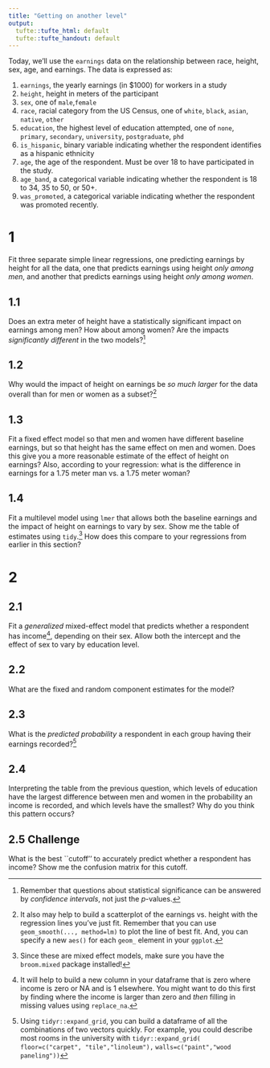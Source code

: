 ```yaml
---
title: "Getting on another level"
output:
  tufte::tufte_html: default
  tufte::tufte_handout: default
---
```


Today, we'll use the `earnings` data on the relationship between race, height, sex, age, and earnings. The data is expressed as:

1. `earnings`, the yearly earnings (in $1000) for workers in a study
2. `height`, height in meters of the participant 
3. `sex`, one of `male`,`female`
4. `race`, racial category from the US Census, one of `white`, `black`, `asian`, `native`, `other`
5. `education`, the highest level of education attempted, one of `none`, `primary`, `secondary`, `university`, `postgraduate`, `phd`
6. `is_hispanic`, binary variable indicating whether the respondent identifies as a hispanic ethnicity
7. `age`, the age of the respondent. Must be over 18 to have participated in the study. 
8. `age_band`, a categorical variable indicating whether the respondent is 18 to 34, 35 to 50, or 50+. 
9. `was_promoted`, a categorical variable indicating whether the respondent was promoted recently. 

# 1

Fit three separate simple linear regressions, one predicting earnings by height for all the data, one that predicts earnings using height *only among men*, and another that predicts earnings using height *only among women*.

## 1.1 
Does an extra meter of height have a statistically significant impact on earnings among men? How about among women? Are the impacts *significantly different* in the two models?[^hint-comparison]

## 1.2

Why would the impact of height on earnings be  *so much larger* for the data overall than for men or women as a subset?[^hint-scatter]

## 1.3 
Fit a fixed effect model so that men and women have different baseline earnings, but so that height has the same effect on men and women. Does this give you a more reasonable estimate of the effect of height on earnings? Also, according to your regression: what is the difference in earnings for a 1.75 meter man vs. a 1.75 meter woman? 

## 1.4

Fit a multilevel model using `lmer` that allows both the baseline earnings and the impact of height on earnings to vary by sex. Show me the table of estimates using `tidy`.[^hint-broommixed] How does this compare to your regressions from earlier in this section?

# 2

## 2.1 

Fit a *generalized* mixed-effect model that predicts whether a respondent has income[^hint-hasincome], depending on their sex. Allow both the intercept and the effect of sex to vary by education level. 

## 2.2

What are the fixed and random component estimates for the model? 


## 2.3

What is the *predicted probability* a respondent in each group having their earnings recorded?[^hint-expandgrid] 

## 2.4

Interpreting the table from the previous question, which levels of education have the largest difference between men and women in the probability an income is recorded, and which levels have the smallest? Why do you think this pattern occurs? 

## 2.5 Challenge

What is the best ``cutoff'' to accurately predict whether a respondent has income? Show me the confusion matrix for this cutoff. 

[^hint-comparison]: Remember that questions about statistical significance can be answered by *confidence intervals*, not just the $p$-values. 
[^hint-scatter]: It also may help to build a scatterplot of the earnings vs. height with the regression lines you've just fit. Remember that you can use `geom_smooth(..., method=lm)` to plot the line of best fit. And, you can specify a new `aes()` for each `geom_` element in your `ggplot`. 
[^hint-hasincome]: It will help to build a new column in your dataframe that is zero where income is zero or NA and is 1 elsewhere. You might want to do this first by finding where the income is larger than zero and *then* filling in missing values using `replace_na`. 
[^hint-expandgrid]: Using `tidyr::expand_grid`, you can build a dataframe of all the combinations of two vectors quickly. For example, you could describe most rooms in the university with `tidyr::expand_grid(`
`floor=c("carpet", "tile","linoleum"),`
`walls=c("paint","wood paneling"))`
[^hint-broommixed]: Since these are mixed effect models, make sure you have the `broom.mixed` package installed!